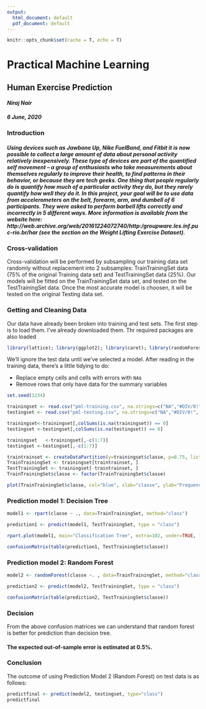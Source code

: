 ---
output:
  html_document: default
  pdf_document: default
---
```{r global_opts, include=FALSE}
knitr::opts_chunk$set(cache = T, echo = T)
```
# Practical Machine Learning
## Human Exercise Prediction
#### *Niraj Nair*
#### *6 June, 2020*

### Introduction
##### Using devices such as Jawbone Up, Nike FuelBand, and Fitbit it is now possible to collect a large amount of data about personal activity relatively inexpensively. These type of devices are part of the quantified self movement – a group of enthusiasts who take measurements about themselves regularly to improve their health, to find patterns in their behavior, or because they are tech geeks. One thing that people regularly do is quantify how much of a particular activity they do, but they rarely quantify how well they do it. In this project, your goal will be to use data from accelerometers on the belt, forearm, arm, and dumbell of 6 participants. They were asked to perform barbell lifts correctly and incorrectly in 5 different ways. More information is available from the website here: http://web.archive.org/web/20161224072740/http:/groupware.les.inf.puc-rio.br/har (see the section on the Weight Lifting Exercise Dataset).

### Cross-validation
Cross-validation will be performed by subsampling our training data set randomly without replacement into 2 subsamples: TrainTrainingSet data (75% of the original Training data set) and TestTrainingSet data (25%). Our models will be fitted on the TrainTrainingSet data set, and tested on the TestTrainingSet data. Once the most accurate model is choosen, it will be tested on the original Testing data set.

### Getting and Cleaning Data
Our data have already been broken into training and test sets. The first step is to load them. I've already downloaded them. Thr required packages are also loaded

```{r download}
library(lattice); library(ggplot2); library(caret); library(randomForest); library(rpart); library(rpart.plot);
```
We'll ignore the test data until we've selected a model. After reading in the training data, there's a little tidying to do:

* Replace empty cells and cells with errors with `NA`s
* Remove rows that only have data for the summary variables
```{r}

set.seed(1234)

trainingset <- read.csv("pml-training.csv", na.strings=c("NA","#DIV/0!", ""))
testingset <- read.csv("pml-testing.csv", na.strings=c("NA","#DIV/0!", ""))

trainingset<-trainingset[,colSums(is.na(trainingset)) == 0]
testingset <-testingset[,colSums(is.na(testingset)) == 0]

trainingset   <-trainingset[,-c(1:7)]
testingset <-testingset[,-c(1:7)]

traintrainset <- createDataPartition(y=trainingset$classe, p=0.75, list=FALSE)
TrainTrainingSet <- trainingset[traintrainset, ] 
TestTrainingSet <- trainingset[-traintrainset, ]
TrainTrainingSet$classe <- factor(TrainTrainingSet$classe)

plot(TrainTrainingSet$classe, col="blue", xlab="classe", ylab="Frequency")
```

### Prediction model 1: Decision Tree
```{r}
model1 <- rpart(classe ~ ., data=TrainTrainingSet, method="class")

prediction1 <- predict(model1, TestTrainingSet, type = "class")

rpart.plot(model1, main="Classification Tree", extra=102, under=TRUE, faclen=0)

confusionMatrix(table(prediction1, TestTrainingSet$classe))
```


### Prediction model 2: Random Forest
```{r}
model2 <- randomForest(classe ~. , data=TrainTrainingSet, method="class")

prediction2 <- predict(model2, TestTrainingSet, type = "class")

confusionMatrix(table(prediction2, TestTrainingSet$classe))
```

### Decision
From the above confusion matrices we can understand that random forest is better for prediction than decision tree.

#### The expected out-of-sample error is estimated at 0.5%.

### Conclusion
The outcome of using Prediction Model 2 (Random Forest) on test data is as follows:
```{r}
predictfinal <- predict(model2, testingset, type="class")
predictfinal
```